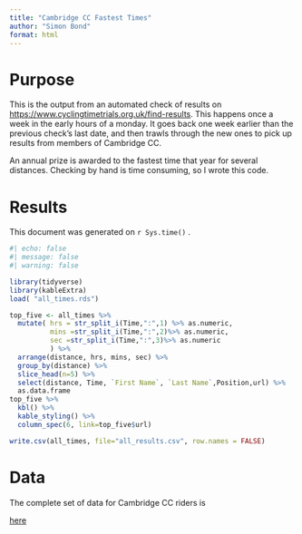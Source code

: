 ```yaml
---
title: "Cambridge CC Fastest Times"
author: "Simon Bond"
format: html
---
```


# Purpose

This is the output from an automated check of results on <https://www.cyclingtimetrials.org.uk/find-results>. This happens once a week in the early hours of a monday.  It goes back one week earlier than the previous check's last date, and then trawls through the new ones to pick up results from members of Cambridge CC. 

An annual prize is awarded to the fastest time that year for several distances. Checking by hand is time consuming, so I wrote this code. 

# Results

This document was generated on `r Sys.time()` .

```r
#| echo: false
#| message: false
#| warning: false

library(tidyverse)
library(kableExtra)
load( "all_times.rds")

top_five <- all_times %>% 
  mutate( hrs = str_split_i(Time,":",1) %>% as.numeric,
          mins =str_split_i(Time,":",2)%>% as.numeric,
          sec =str_split_i(Time,":",3)%>% as.numeric
          ) %>% 
  arrange(distance, hrs, mins, sec) %>% 
  group_by(distance) %>% 
  slice_head(n=5) %>% 
  select(distance, Time, `First Name`, `Last Name`,Position,url) %>% 
  as.data.frame 
top_five %>% 
  kbl() %>% 
  kable_styling() %>% 
  column_spec(6, link=top_five$url)

write.csv(all_times, file="all_results.csv", row.names = FALSE)

```

# Data

The complete set of data for Cambridge CC riders is 
```{=html}
<a href="all_results.csv" download="all_results.csv"> here </a>
```